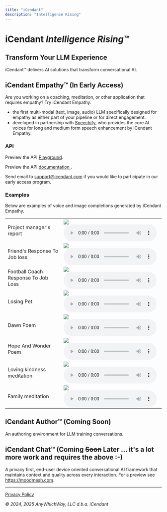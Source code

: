 ```yaml
---
title: "iCendant"
description: "Intelligence Rising"
---
```


# iCendant *Intelligence Rising™*

## Transform Your LLM Experience

iCendant™ delivers AI solutions that transform conversational AI. 

## iCendant Empathy™ (In Early Access)

Are you working on a coaching, meditation, or other application that requires empathy? Try iCendant Empathy.

- the first multi-modal (text, image, audio) LLM specifically designed for empathy as either part of your pipeline or for direct engagement.
- developed in partnership with [Speechify](https://www.speechify.com), who provides the core AI voices for long and medium form speech enhancement by iCendant Empathy.

### API

Preview the API [Playground](./empathy).

Preview the API [documentation ](./empathy-api-design.md). 

Send email to <a href="mailto:support@icendant.com">support@icendant.com</a> if you would like to participate in our early access program.

### Examples

Below are examples of voice and image completions generated by iCendant Empathy.

<table>
<tr>
<td>Project manager's report
</td>
<td>
<image src="./assets/images/project-manager-report.jpeg">
<audio controls><source src="./assets/audio/project-manager-report.mp3" type="audio/mpeg">Your browser does not support the audio element.</audio>
</td>
</tr>
<tr>
<tr>
<td>Friend's Response To Job loss
</td>
<td>
<image src="./assets/images/job-loss.jpeg" >
<audio controls><source src="./assets/audio/job-loss.mp3" type="audio/mpeg">Your browser does not support the audio element.</audio>
</td>
</tr>
<tr>
<tr>
<td>Football Coach Response To Job Loss
</td>
<td>
<image src="./assets/images/job-loss-coach-response.png" >
<audio controls><source src="./assets/audio/job-loss-coach-response.mp3" type="audio/mpeg">Your browser does not support the audio element.</audio>
</td>
</tr>
<tr>
<td>Losing Pet
</td>
<td>
<image src="./assets/images/losing-pet.png" >
<audio controls><source src="./assets/audio/losing-pet.mp3" type="audio/mpeg">Your browser does not support the audio element.</audio>
</td>
</tr>
<tr>
<td>Dawn Poem
</td>
<td>
<image src="./assets/images/dawn-poem.png" >
<audio controls><source src="./assets/audio/dawn-poem.mp3" type="audio/mpeg">Your browser does not support the audio element.</audio>
</td>
</tr>
<tr>
<td>Hope And Wonder Poem
</td>
<td>
<image src="./assets/images/poem.jpeg" >
<audio controls><source src="./assets/audio/poem.mp3" type="audio/mpeg">Your browser does not support the audio element.</audio>
</td>
</tr>
<tr>
<td>Loving kindness meditation
</td>
<td>
<image src="./assets/images/loving-kindness.jpeg">
<audio controls><source src="./assets/audio/loving-kindness-meditation.mp3" type="audio/mpeg">Your browser does not support the audio element.</audio>
</td>
</tr>
<tr>
<td>Family meditation
</td>
<td>
<image src="./assets/images/family-meditation.jpeg">
<audio controls><source src="./assets/audio/family-meditation-enhanced.mp3" type="audio/mpeg">Your browser does not support the audio element.</audio>
</td>
</tr>
</table>


## iCendant Author™ (Coming Soon)

An authoring environment for LLM training conversations.

## iCendant Chat™ (Coming <strike>Soon</strike> Later ... it's a lot more work and requires the above :-)

A privacy first, end-user device oriented conversational AI framework that maintains context and quality across every interaction. For a
preview see https://moodmesh.com.

---

[Privacy Policy](./privacy.md)

*© 2024, 2025 AnyWhichWay, LLC d.b.a. iCendant*
